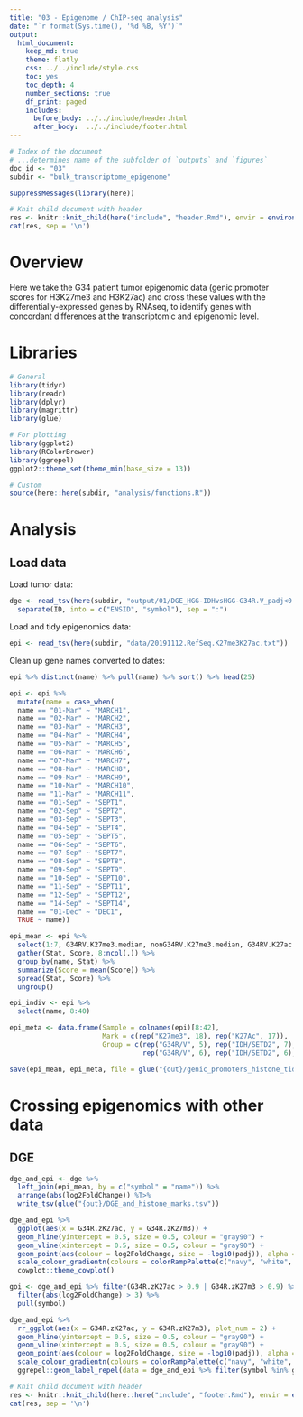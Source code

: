 ```yaml
---
title: "03 - Epigenome / ChIP-seq analysis"
date: "`r format(Sys.time(), '%d %B, %Y')`"
output:
  html_document:
    keep_md: true
    theme: flatly
    css: ../../include/style.css
    toc: yes
    toc_depth: 4
    number_sections: true
    df_print: paged
    includes:
      before_body: ../../include/header.html
      after_body:  ../../include/footer.html
---
```


<!-- FRONT MATTER, insert configuration info -->

```r

# Index of the document
# ...determines name of the subfolder of `outputs` and `figures`
doc_id <- "03"
subdir <- "bulk_transcriptome_epigenome"

suppressMessages(library(here))

# Knit child document with header
res <- knitr::knit_child(here("include", "header.Rmd"), envir = environment(), quiet = TRUE)
cat(res, sep = '\n')

```

<!-- END OF FRONT MATTER -->


# Overview

Here we take the G34 patient tumor epigenomic data (genic promoter scores for H3K27me3 and H3K27ac) and cross these values with the differentially-expressed genes by RNAseq, to identify genes with concordant differences
at the transcriptomic and epigenomic level.


# Libraries

```r

# General
library(tidyr)
library(readr)
library(dplyr)
library(magrittr)
library(glue)

# For plotting
library(ggplot2)
library(RColorBrewer)
library(ggrepel)
ggplot2::theme_set(theme_min(base_size = 13))

# Custom
source(here::here(subdir, "analysis/functions.R"))

```

# Analysis

## Load data

Load tumor data:

```r

dge <- read_tsv(here(subdir, "output/01/DGE_HGG-IDHvsHGG-G34R.V_padj<0.01_baseMean>100_absLFC>2.tsv")) %>% 
  separate(ID, into = c("ENSID", "symbol"), sep = ":")

```

Load and tidy epigenomics data:

```r

epi <- read_tsv(here(subdir, "data/20191112.RefSeq.K27me3K27ac.txt"))

```


Clean up gene names converted to dates:

```r

epi %>% distinct(name) %>% pull(name) %>% sort() %>% head(25)

epi <- epi %>%
  mutate(name = case_when(
  name == "01-Mar" ~ "MARCH1",
  name == "02-Mar" ~ "MARCH2",
  name == "03-Mar" ~ "MARCH3",
  name == "04-Mar" ~ "MARCH4",
  name == "05-Mar" ~ "MARCH5",
  name == "06-Mar" ~ "MARCH6",
  name == "07-Mar" ~ "MARCH7",
  name == "08-Mar" ~ "MARCH8",
  name == "09-Mar" ~ "MARCH9",
  name == "10-Mar" ~ "MARCH10",
  name == "11-Mar" ~ "MARCH11",
  name == "01-Sep" ~ "SEPT1",
  name == "02-Sep" ~ "SEPT2",
  name == "03-Sep" ~ "SEPT3",
  name == "04-Sep" ~ "SEPT4",
  name == "05-Sep" ~ "SEPT5",
  name == "06-Sep" ~ "SEPT6",
  name == "07-Sep" ~ "SEPT7",
  name == "08-Sep" ~ "SEPT8",
  name == "09-Sep" ~ "SEPT9",
  name == "10-Sep" ~ "SEPT10",
  name == "11-Sep" ~ "SEPT11",
  name == "12-Sep" ~ "SEPT12",
  name == "14-Sep" ~ "SEPT14",
  name == "01-Dec" ~ "DEC1",
  TRUE ~ name))

```

```r

epi_mean <- epi %>%
  select(1:7, G34RV.K27me3.median, nonG34RV.K27me3.median, G34RV.K27ac.median, nonG34RV.K27ac.median, G34R.zK27m3, G34R.zK27ac) %>% 
  gather(Stat, Score, 8:ncol(.)) %>% 
  group_by(name, Stat) %>% 
  summarize(Score = mean(Score)) %>% 
  spread(Stat, Score) %>% 
  ungroup()

epi_indiv <- epi %>% 
  select(name, 8:40)

epi_meta <- data.frame(Sample = colnames(epi)[8:42],
                       Mark = c(rep("K27me3", 18), rep("K27Ac", 17)),
                       Group = c(rep("G34R/V", 5), rep("IDH/SETD2", 7), rep("WT", 6),
                                 rep("G34R/V", 6), rep("IDH/SETD2", 6), rep("WT", 5)))

save(epi_mean, epi_meta, file = glue("{out}/genic_promoters_histone_tidy.Rda"))

```

# Crossing epigenomics with other data

## DGE

```r

dge_and_epi <- dge %>%
  left_join(epi_mean, by = c("symbol" = "name")) %>% 
  arrange(abs(log2FoldChange)) %T>% 
  write_tsv(glue("{out}/DGE_and_histone_marks.tsv"))

dge_and_epi %>% 
  ggplot(aes(x = G34R.zK27ac, y = G34R.zK27m3)) +
  geom_hline(yintercept = 0.5, size = 0.5, colour = "gray90") +
  geom_vline(xintercept = 0.5, size = 0.5, colour = "gray90") +
  geom_point(aes(colour = log2FoldChange, size = -log10(padj)), alpha = 0.8) +
  scale_colour_gradientn(colours = colorRampPalette(c("navy", "white", "red"))(n = 200)) +
  cowplot::theme_cowplot()

goi <- dge_and_epi %>% filter(G34R.zK27ac > 0.9 | G34R.zK27m3 > 0.9) %>%
  filter(abs(log2FoldChange) > 3) %>%
  pull(symbol)

dge_and_epi %>% 
  rr_ggplot(aes(x = G34R.zK27ac, y = G34R.zK27m3), plot_num = 2) +
  geom_hline(yintercept = 0.5, size = 0.5, colour = "gray90") +
  geom_vline(xintercept = 0.5, size = 0.5, colour = "gray90") +
  geom_point(aes(colour = log2FoldChange, size = -log10(padj)), alpha = 0.8) +
  scale_colour_gradientn(colours = colorRampPalette(c("navy", "white", "red"))(n = 200)) +
  ggrepel::geom_label_repel(data = dge_and_epi %>% filter(symbol %in% goi), aes(label = symbol))

```


<!-- END MATTER, insert reproducibility info -->

```r

# Knit child document with header
res <- knitr::knit_child(here::here("include", "footer.Rmd"), envir = environment(), quiet = TRUE)
cat(res, sep = '\n')

```

<!-- END OF END MATTER -->
